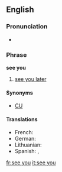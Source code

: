 ==English==

===Pronunciation===
* {{audio|En-uk-see you.ogg|Audio (UK)}}

===Phrase===
'''see you'''

# {{informal}} [[see you later]]

====Synonyms====
* [[CU]]

====Translations====
{{trans-top}}
* French: {{t+|fr|à plus}}
* German: {{t|de|Auf Wiedersehen}}
* Lithuanian: {{t+|lt|iki|xs=Lithuanian}}
* Spanish: {{t-|es|nos vemos}},  {{t|es|nos veremos}}
{{trans-bottom}}

[[fr:see you]]
[[it:see you]]